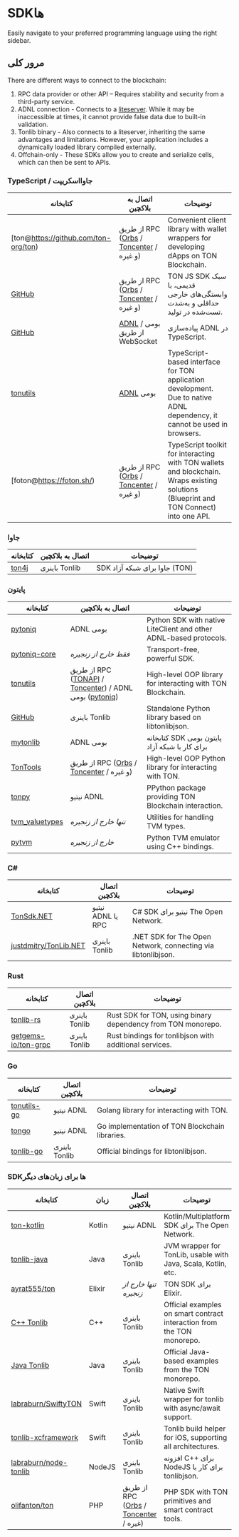 
# SDKها

Easily navigate to your preferred programming language using the right sidebar.

## مرور کلی

There are different ways to connect to the blockchain:

1. RPC data provider or other API – Requires stability and security from a third-party service.
2. ADNL connection - Connects to a [liteserver](/v3/guidelines/nodes/running-nodes/liteserver-node). While it may be inaccessible at times, it cannot provide false data due to built-in validation.
3. Tonlib binary - Also connects to a liteserver, inheriting the same advantages and limitations. However, your application includes a dynamically loaded library compiled externally.
4. Offchain-only - These SDKs allow you to create and serialize cells, which can then be sent to APIs.

### TypeScript / جاوااسکریپت

| کتابخانه                                        | اتصال به بلاکچین                                                                                             | توضیحات                                                                                                                                |
| ----------------------------------------------- | ------------------------------------------------------------------------------------------------------------ | -------------------------------------------------------------------------------------------------------------------------------------- |
| [ton@https://github.com/ton-org/ton)            | از طریق RPC ([Orbs](https://www.orbs.com/ton-access/) / [Toncenter](https://toncenter.com/api/v2/) / و غیره) | Convenient client library with wallet wrappers for developing dApps on TON Blockchain.                                                 |
| [GitHub](https://github.com/toncenter/tonweb)   | از طریق RPC ([Orbs](https://www.orbs.com/ton-access/) / [Toncenter](https://toncenter.com/api/v2/) / و غیره) | TON JS SDK سبک قدیمی، با وابستگی‌های خارجی حداقلی و به‌شدت تست‌شده در تولید.                                                           |
| [GitHub](https://github.com/tonkite/adnl)       | [ADNL](/v3/documentation/network/protocols/adnl/overview) بومی / از طریق WebSocket                           | پیاده‌سازی ADNL در TypeScript.                                                                                                         |
| [tonutils](https://github.com/thekiba/tonutils) | [ADNL](/v3/documentation/network/protocols/adnl/overview) بومی                                               | TypeScript-based interface for TON application development. Due to native ADNL dependency, it cannot be used in browsers.              |
| [foton@https://foton.sh/)                       | از طریق RPC ([Orbs](https://www.orbs.com/ton-access/) / [Toncenter](https://toncenter.com/api/v2/) / و غیره) | TypeScript toolkit for interacting with TON wallets and blockchain. Wraps existing solutions (Blueprint and TON Connect) into one API. |

### جاوا

| کتابخانه                                   | اتصال به بلاکچین | توضیحات                       |
| ------------------------------------------ | ---------------- | ----------------------------- |
| [ton4j](https://github.com/neodix42/ton4j) | باینری Tonlib    | SDK جاوا برای شبکه آزاد (TON) |

### پایتون

<!-- tonsdk به دلیل مشکلات در سریالیز سلول‌ها غیر معتبر کنار گذاشته شده است و اکنون منسوخ شده است -->

| کتابخانه                                                      | اتصال به بلاکچین                                                                                                                                           | توضیحات                                                           |
| ------------------------------------------------------------- | ---------------------------------------------------------------------------------------------------------------------------------------------------------- | ----------------------------------------------------------------- |
| [pytoniq](https://github.com/yungwine/pytoniq)                | ADNL بومی                                                                                                                                                  | Python SDK with native LiteClient and other ADNL-based protocols. |
| [pytoniq-core](https://github.com/yungwine/pytoniq-core)      | _فقط خارج از زنجیره_                                                                                                                                       | Transport-free, powerful SDK.                                     |
| [tonutils](https://github.com/nessshon/tonutils)              | از طریق RPC ([TONAPI](https://tonapi.io/api-v2) / [Toncenter](https://toncenter.com/api/v3/)) / ADNL بومی ([pytoniq](https://github.com/yungwine/pytoniq)) | High-level OOP library for interacting with TON Blockchain.       |
| [GitHub](https://github.com/toncenter/pytonlib)               | باینری Tonlib                                                                                                                                              | Standalone Python library based on libtonlibjson.                 |
| [mytonlib](https://github.com/igroman787/mytonlib)            | ADNL بومی                                                                                                                                                  | کتابخانه SDK پایتون بومی برای کار با شبکه آزاد                    |
| [TonTools](https://github.com/yungwine/TonTools)              | از طریق RPC ([Orbs](https://www.orbs.com/ton-access/) / [Toncenter](https://toncenter.com/api/v2/) / و غیره)                                               | High-level OOP Python library for interacting with TON.           |
| [tonpy](https://github.com/disintar/tonpy)                    | نیتیو ADNL                                                                                                                                                 | PPython package providing TON Blockchain interaction.             |
| [tvm_valuetypes](https://github.com/toncenter/tvm_valuetypes) | _تنها خارج از زنجیره_                                                                                                                                      | Utilities for handling TVM types.                                 |
| [pytvm](https://github.com/yungwine/pytvm)                    | _خارج از زنجیره_                                                                                                                                           | Python TVM emulator using C++ bindings.                           |

### C#

| کتابخانه                                                          | اتصال بلاکچین     | توضیحات                                                      |
| ----------------------------------------------------------------- | ----------------- | ------------------------------------------------------------ |
| [TonSdk.NET](https://github.com/continuation-team/TonSdk.NET)     | نیتیو ADNL یا RPC | C# SDK نیتیو برای The Open Network.                          |
| [justdmitry/TonLib.NET](https://github.com/justdmitry/TonLib.NET) | باینری Tonlib     | .NET SDK for The Open Network, connecting via libtonlibjson. |

### Rust

| کتابخانه                                                      | اتصال بلاکچین | توضیحات                                                      |
| ------------------------------------------------------------- | ------------- | ------------------------------------------------------------ |
| [tonlib-rs](https://github.com/ston-fi/tonlib-rs)             | باینری Tonlib | Rust SDK for TON, using binary dependency from TON monorepo. |
| [getgems-io/ton-grpc](https://github.com/getgems-io/ton-grpc) | باینری Tonlib | Rust bindings for tonlibjson with additional services.       |

### Go

| کتابخانه                                                 | اتصال بلاکچین | توضیحات                                        |
| -------------------------------------------------------- | ------------- | ---------------------------------------------- |
| [tonutils-go](https://github.com/xssnick/tonutils-go)    | نیتیو ADNL    | Golang library for interacting with TON.       |
| [tongo](https://github.com/tonkeeper/tongo)              | نیتیو ADNL    | Go implementation of TON Blockchain libraries. |
| [tonlib-go](https://github.com/ton-blockchain/tonlib-go) | باینری Tonlib | Official bindings for libtonlibjson.           |

### SDKها برای زبان‌های دیگر

| کتابخانه                                                                    | زبان   | اتصال بلاکچین                                                                                              | توضیحات                                                                |   |
| --------------------------------------------------------------------------- | ------ | ---------------------------------------------------------------------------------------------------------- | ---------------------------------------------------------------------- | - |
| [ton-kotlin](https://github.com/ton-community/ton-kotlin)                   | Kotlin | نیتیو ADNL                                                                                                 | Kotlin/Multiplatform SDK برای The Open Network.                        |   |
| [tonlib-java](https://github.com/ton-blockchain/tonlib-java)                | Java   | باینری Tonlib                                                                                              | JVM wrapper for TonLib, usable with Java, Scala, Kotlin, etc.          |   |
| [ayrat555/ton](https://github.com/ayrat555/ton)                             | Elixir | _تنها خارج از زنجیره_                                                                                      | TON SDK برای Elixir.                                                   |   |
| [C++ Tonlib](https://github.com/ton-blockchain/ton/tree/master/example/cpp) | C++    | باینری Tonlib                                                                                              | Official examples on smart contract interaction from the TON monorepo. | . |
| [Java Tonlib](https://github.com/ton-blockchain/tonlib-java)                | Java   | باینری Tonlib                                                                                              | Official Java-based examples from the TON monorepo.                    |   |
| [labraburn/SwiftyTON](https://github.com/labraburn/SwiftyTON)               | Swift  | باینری Tonlib                                                                                              | Native Swift wrapper for tonlib with async/await support.              |   |
| [tonlib-xcframework](https://github.com/labraburn/tonlib-xcframework)       | Swift  | باینری Tonlib                                                                                              | Tonlib build helper for iOS, supporting all architectures.             |   |
| [labraburn/node-tonlib](https://github.com/labraburn/node-tonlib)           | NodeJS | باینری Tonlib                                                                                              | افزونه C++ برای NodeJS برای کار با tonlibjson.                         |   |
| [olifanton/ton](https://github.com/olifanton/ton)                           | PHP    | از طریق RPC ([Orbs](https://www.orbs.com/ton-access/) / [Toncenter](https://toncenter.com/api/v2/) / غیره) | PHP SDK with TON primitives and smart contract tools.                  |   |

<Feedback />
